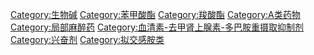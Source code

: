 {{Commonscat|Cocaine}}

[[Category:生物碱|Category:生物碱]]
[[Category:苯甲酸酯|Category:苯甲酸酯]]
[[Category:羧酸酯|Category:羧酸酯]]
[[Category:A类药物|Category:A类药物]]
[[Category:局部麻醉药|Category:局部麻醉药]]
[[Category:血清素-去甲肾上腺素-多巴胺重摄取抑制剂|Category:血清素-去甲肾上腺素-多巴胺重摄取抑制剂]]
[[Category:兴奋剂|Category:兴奋剂]]
[[Category:拟交感胺类|Category:拟交感胺类]]